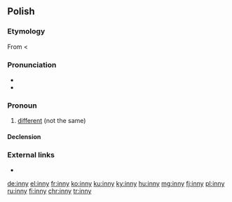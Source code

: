 ==Polish==

===Etymology===
From {{etyl|sla-pro|pl}} {{m|sla-pro|*inъ}} < {{etyl|ine-pro|pl}} {{m|ine-pro|*h₃eynos}}

===Pronunciation===
* {{IPA|[ˈĩn̪ːi]|lang=pl}}
* {{audio|Pl-inny.ogg|audio|lang=pl}}

===Pronoun===
{{head|pl|pronoun|g=m}}

# [[different]] (not the same)

====Declension====
{{pl-decl-adj-y|inn|inni}}

===External links===
* {{R:PWN}}

[[de:inny]]
[[el:inny]]
[[fr:inny]]
[[ko:inny]]
[[ku:inny]]
[[ky:inny]]
[[hu:inny]]
[[mg:inny]]
[[fj:inny]]
[[pl:inny]]
[[ru:inny]]
[[fi:inny]]
[[chr:inny]]
[[tr:inny]]